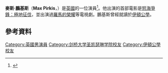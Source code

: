 {{Infobox person
| name                  = Max Pirkis
| image                 =
| imagesize             =
| caption               = 
| birth_name             = 
| birth_date             = {{birth date and age|1989|1|6|df=y}}
| birth_place            = [[英國|英國]][[英格蘭|英格蘭]][[倫敦|倫敦]]
| othername             = 
| occupation            = 演員
| yearsactive           = 2003–現在
| spouse                = 
| domesticpartner       = 
| website               = 
| awards                = 
}}
'''麥斯·鵬基斯'''（'''Max Pirkis'''，{{bd|1989年|1月6日}}）是[[英國|英國]]的一位演員<ref name=buddytv>{{Cite web |url=http://www.buddytv.com/info/max-pirkis-info.aspx |title=Max Pirkis Biography |publisher=[[BuddyTV|BuddyTV]] |accessdate=3 July 2012 |archive-url=https://web.archive.org/web/20151006010558/http://www.buddytv.com/info/max-pirkis-info.aspx |archive-date=2015-10-06 |dead-url=yes }}</ref>。他出演的首部電影是[[怒海爭鋒：極地征伐|怒海爭鋒：極地征伐]]，並出演過[[羅馬的榮耀|羅馬的榮耀]]等電視劇。鵬基斯曾經就讀於[[伊頓公學|伊頓公學]]。

==參考資料==
{{reflist}}

{{DEFAULTSORT: Pirkis, Max}}
[[Category:英國男演員|Category:英國男演員]]
[[Category:剑桥大学圣凯瑟琳学院校友|Category:剑桥大学圣凯瑟琳学院校友]]
[[Category:伊頓公學校友|Category:伊頓公學校友]]